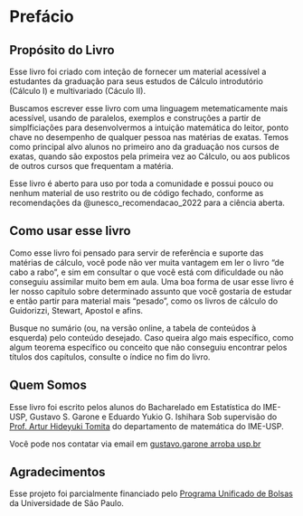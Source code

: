 # Prefácio {.unnumbered}

## Propósito do Livro
Esse livro foi criado com inteção de fornecer um material acessível a estudantes
da graduação para seus estudos de Cálculo introdutório (Cálculo I) e multivariado
(Cáculo II).

Buscamos escrever esse livro com uma linguagem metematicamente mais acessível,
usando de paralelos, exemplos e construções a partir de simplficiações para
desenvolvermos a intuição matemática do leitor, ponto chave no desempenho de
qualquer pessoa nas matérias de exatas. Temos como principal alvo alunos no primeiro ano da graduação nos cursos de exatas,
quando são expostos pela primeira vez ao Cálculo, ou aos publicos de outros cursos que frequentam a matéria.

Esse livro é aberto para uso por toda a comunidade e possui pouco ou nenhum material
de uso restrito ou de código fechado, conforme as recomendações da @unesco_recomendacao_2022 para
a ciência aberta.

## Como usar esse livro
Como esse livro foi pensado para servir de referência e suporte das matérias de cálculo, você pode não ver muita 
vantagem em ler o livro "de cabo a rabo", e sim em consultar o que você está com dificuldade ou não conseguiu assimilar
muito bem em aula. Uma boa forma de usar esse livro é ler nosso capítulo sobre determinado assunto que você gostaria de
estudar e então partir para material mais "pesado", como os livros de cálculo do Guidorizzi, Stewart, Apostol e afins.

Busque no sumário (ou, na versão online, a tabela de conteúdos à esquerda) pelo conteúdo desejado. Caso queira algo mais
específico, como algum teorema específico ou conceito que não conseguiu encontrar pelos títulos dos capítulos, consulte
o índice no fim do livro.

## Quem Somos
Esse livro foi escrito pelos alunos do Bacharelado em Estatística do IME-USP, Gustavo S. Garone e Eduardo Yukio G. Ishihara
Sob supervisão do [Prof. Artur Hideyuki Tomita](https://www.ime.usp.br/~tomita/) do departamento de matemática do IME-USP.

Você pode nos contatar via email em [gustavo.garone arroba usp.br](mailto:gustavo.garone@usp.br)

## Agradecimentos

Esse projeto foi parcialmente financiado pelo [Programa Unificado de Bolsas](https://prip.usp.br/pub/) da 
Universidade de São Paulo.
